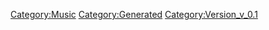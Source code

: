 {{Music
 |Name=What 'bout my star?@Formo
 |ID=73
 |Cov=71
 |Cd=1
 |Nam=71
 |Div=71
 |Ma=1
 |SerieId=2
 |SerieLogoId=2
 |WavId=71
 |VariationId=0
 |Dsc=71
 |Strt=10
 |ValkyrieBattle=1
 |ValkyrieIntro=1
 |ValkyrieIntroSky=1
 |DivaSolo=1
 |DivaMulti=1
 |Exp=1
 |OfficialName=What 'bout my star?@Formo
 |VocalName=
 |Description=楽曲詳細 071
 |StoryTitle=
 |StoryDesc=
 |BuyURL=
 |BannerId=3
 |AnmStoreURL=https://anime.dmkt-sp.jp/animestore/ci_pc?workId=20494
}}
[[Category:Music]]
[[Category:Generated]]
[[Category:Version_v_0.1]]
